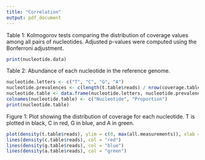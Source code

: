```yaml
---
title: "Correlation"
output: pdf_document
---
```


Table 1: Kolmogorov tests comparing the distribution of coverage values among all pairs of nucleotides.  Adjusted p-values were computed using the Bonferroni adjustment.

```r
print(nucleotide.data)
```

Table 2: Abundance of each nucleotide in the reference genome.

```r
nucleotide.letters <- c("T", "C", "G", "A")
nucleotide.prevalences <- c(length(t.table$reads) / nrow(coverage.table), length(c.table$reads) / nrow(coverage.table), length(g.table$reads) / nrow(coverage.table), length(a.table$reads) / nrow(coverage.table) )
nucleotide.table <- data.frame(nucleotide.letters, nucleotide.prevalences)
colnames(nucleotide.table) <- c("Nucleotide", "Proportion")
print(nucleotide.table)
```

Figure 1: Plot showing the distribution of coverage for each nucleotide.  T is plotted in black, C in red, G in blue, and A in green.

```r
plot(density(t.table$reads), ylim = c(0, max(all.measurements)), xlab = "", main = "Coverage by Nucleotide")
lines(density(c.table$reads), col = "red")
lines(density(g.table$reads), col = "blue")
lines(density(a.table$reads), col = "green")
```